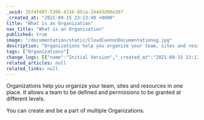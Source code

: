 ```yaml
---
_uuid: 35f4fd87-5396-4316-85ca-24443d98e307
_created_at: "2021-09-15 23:13:40 +0000"
title: "What is an Organization"
nav_title: "What is an Organization"
published: true
image: "/documentation/static/CloudCannonDocumentationog.jpg"
description: "Organizations help you organize your team, sites and resources in one place."
tags: ["Organizations"]
change_logs: [{"name":"Initial Version","_created_at":"2021-09-15 23:13:40 +0000"}]
related_articles: null
related_links: null
---
```


Organizations help you organize your team, sites and resources in one place. It allows a team to be defined and permissions to be granted at different levels.

 You can create and be a part of multiple Organizations.
